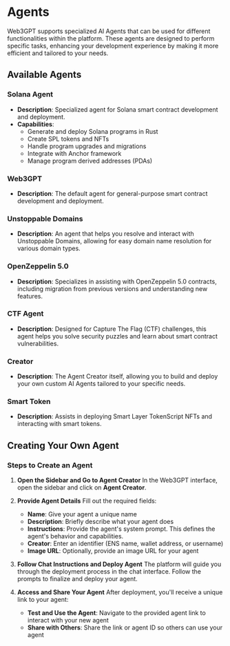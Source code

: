 # Agents

Web3GPT supports specialized AI Agents that can be used for different functionalities within the platform. These agents are designed to perform specific tasks, enhancing your development experience by making it more efficient and tailored to your needs.

## Available Agents

### Solana Agent

- **Description**: Specialized agent for Solana smart contract development and deployment.
- **Capabilities**:
  - Generate and deploy Solana programs in Rust
  - Create SPL tokens and NFTs
  - Handle program upgrades and migrations
  - Integrate with Anchor framework
  - Manage program derived addresses (PDAs)

### Web3GPT

- **Description**: The default agent for general-purpose smart contract development and deployment.

### Unstoppable Domains

- **Description**: An agent that helps you resolve and interact with Unstoppable Domains, allowing for easy domain name resolution for various domain types.

### OpenZeppelin 5.0

- **Description**: Specializes in assisting with OpenZeppelin 5.0 contracts, including migration from previous versions and understanding new features.

### CTF Agent

- **Description**: Designed for Capture The Flag (CTF) challenges, this agent helps you solve security puzzles and learn about smart contract vulnerabilities.

### Creator

- **Description**: The Agent Creator itself, allowing you to build and deploy your own custom AI Agents tailored to your specific needs.

### Smart Token

- **Description**: Assists in deploying Smart Layer TokenScript NFTs and interacting with smart tokens.

## Creating Your Own Agent

### Steps to Create an Agent

1. **Open the Sidebar and Go to Agent Creator**
   In the Web3GPT interface, open the sidebar and click on **Agent Creator**.

2. **Provide Agent Details**
   Fill out the required fields:

   - **Name**: Give your agent a unique name
   - **Description**: Briefly describe what your agent does
   - **Instructions**: Provide the agent's system prompt. This defines the agent's behavior and capabilities.
   - **Creator**: Enter an identifier (ENS name, wallet address, or username)
   - **Image URL**: Optionally, provide an image URL for your agent

3. **Follow Chat Instructions and Deploy Agent**
   The platform will guide you through the deployment process in the chat interface. Follow the prompts to finalize and deploy your agent.

4. **Access and Share Your Agent**
   After deployment, you'll receive a unique link to your agent:
   - **Test and Use the Agent**: Navigate to the provided agent link to interact with your new agent
   - **Share with Others**: Share the link or agent ID so others can use your agent
